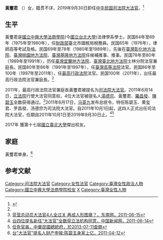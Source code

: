 '''黃璽君''' （{{bd|1952年|5月26日||}}）女，籍贯不详，2019年9月30日卸任[[中华民国|中华民国]][[司法院大法官|司法院大法官]]。<ref name=sfy>{{Cite web |url=http://www.judicial.gov.tw/constitutionalcourt/p01_03_01.asp?curno=122 |title=黃大法官  璽君，司法院全球資訊網，於2013-07-11查閱 |access-date=2013-07-11 |archive-url=https://web.archive.org/web/20140410174353/http://www.judicial.gov.tw/CONSTITUTIONALCOURT/p01_03_01.asp?curno=122 |archive-date=2014-04-10 |dead-url=yes }}</ref>
　

==生平==
黃璽君是[[國立中興大學法商學院|國立中興大學法商學院]](今[[國立台北大學|國立台北大學]])法律學系學士。民国64年至69年（1975年至1980年），任[[中华民国财政部|財政部]]臺北市國稅局稅務員。民国65年（1976年），律師高等考試及格。民国69年至78年（1980年至1989年），先後在[[臺灣彰化地方法院|臺灣彰化地方法院]]、[[臺灣桃園地方法院|臺灣桃園地方法院]]、[[臺灣基隆地方法院|臺灣基隆地方法院]]任候補推事、推事。民国78年至80年（1989年至1991年），历任[[臺灣宜蘭地方法院|臺灣宜蘭地方法院]]、[[臺灣臺北地方法院|臺灣臺北地方法院]]士林分院法官兼庭長。民国80年至86年（1991年至1997年），任[[臺灣高等法院|臺灣高等法院]]法官。民国86年至100年（1997年至2011年），任[[中华民国最高行政法院|最高行政法院]]法官。民国100年（2011年），出任最高行政法院法官兼庭長。<ref name=sfy/>

2011年，最高行政法院法官兼庭長黃璽君被提名为[[司法院大法官|司法院大法官]]。2011年6月14日，[[立法院|立法院]]行使大法官同意权，4位大法官被提名人[[湯德宗|湯德宗]]、黃璽君、[[羅昌發|羅昌發]]、[[陳碧玉|陳碧玉]]全数获得通过。<ref>[http://www.fjsen.com/b/2011-06/15/content_4876779.htm 蓝营总动员大法官4人全过关 再成人形图章？，东南网，2011-06-15]</ref>2011年6月17日，[[马英九|马英九]]发布总统令，特任陈碧玉、黄玺君、罗昌發、汤德宗为司法院大法官。自2011年10月1日起，这四人正式出任司法院大法官，任期自2011年10月1日至2019年9月30日止。<ref>[http://www.chinanews.com/tw/2011/06-14/3110013.shtml 台四位提名新任“大法官”全数获立法机构同意，中国新闻网，2011-06-14]</ref><ref>[http://117.56.6.1/Default.aspx?tabid=84&lctl=view&itemid=8849&q= 任免官員，中華民國總統府，於2013-07-11查閱]{{dead link|date=2018年2月 |bot=InternetArchiveBot |fix-attempted=yes }}</ref>

2017年 獲第十七屆[[國立臺北大學|國立臺北大學]]傑出校友。

==家庭==
黃璽君单身。<ref name=cc>[http://www.chinanews.com/tw/2011/04-12/2965910.shtml 台"大法官"提名人财产申报:陈碧玉身家上亿，2011-04-12]</ref>

==参考文献==
{{reflist}}

{{中華民國歷屆司法院大法官列表}}
{{DEFAULTSORT:Huang黄}}
[[Category:司法院大法官|Category:司法院大法官]]
[[Category:女性法官|Category:女性法官]]
[[Category:臺灣女性政治人物|Category:臺灣女性政治人物]]
[[Category:國立中興大學法商學院校友|Category:國立中興大學法商學院校友]]
[[Category:黄姓|X]]
[[Category:臺灣女性人物|Category:臺灣女性人物]]